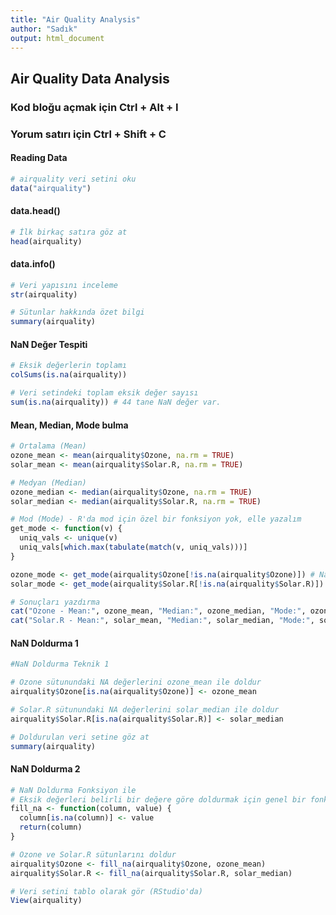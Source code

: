```yaml
---
title: "Air Quality Analysis"
author: "Sadık"
output: html_document
---
```


## Air Quality Data Analysis

### Kod bloğu açmak için Ctrl + Alt + I

### Yorum satırı için Ctrl + Shift + C

#### Reading Data

```r
# airquality veri setini oku
data("airquality")
```

#### data.head()

```r
# İlk birkaç satıra göz at
head(airquality)
```

#### data.info()

```r
# Veri yapısını inceleme
str(airquality)
```

```r
# Sütunlar hakkında özet bilgi
summary(airquality)
```

#### NaN Değer Tespiti

```r
# Eksik değerlerin toplamı
colSums(is.na(airquality))

# Veri setindeki toplam eksik değer sayısı
sum(is.na(airquality)) # 44 tane NaN değer var.
```

#### Mean, Median, Mode bulma

```r
# Ortalama (Mean)
ozone_mean <- mean(airquality$Ozone, na.rm = TRUE)
solar_mean <- mean(airquality$Solar.R, na.rm = TRUE)

# Medyan (Median)
ozone_median <- median(airquality$Ozone, na.rm = TRUE)
solar_median <- median(airquality$Solar.R, na.rm = TRUE)

# Mod (Mode) - R'da mod için özel bir fonksiyon yok, elle yazalım
get_mode <- function(v) {
  uniq_vals <- unique(v)
  uniq_vals[which.max(tabulate(match(v, uniq_vals)))]
}

ozone_mode <- get_mode(airquality$Ozone[!is.na(airquality$Ozone)]) # NaN'leri çıkar
solar_mode <- get_mode(airquality$Solar.R[!is.na(airquality$Solar.R)])

# Sonuçları yazdırma
cat("Ozone - Mean:", ozone_mean, "Median:", ozone_median, "Mode:", ozone_mode, "\n")
cat("Solar.R - Mean:", solar_mean, "Median:", solar_median, "Mode:", solar_mode, "\n")
```

#### NaN Doldurma 1

```r
#NaN Doldurma Teknik 1

# Ozone sütunundaki NA değerlerini ozone_mean ile doldur
airquality$Ozone[is.na(airquality$Ozone)] <- ozone_mean

# Solar.R sütunundaki NA değerlerini solar_median ile doldur
airquality$Solar.R[is.na(airquality$Solar.R)] <- solar_median

# Doldurulan veri setine göz at
summary(airquality)
```

#### NaN Doldurma 2

```r
# NaN Doldurma Fonksiyon ile
# Eksik değerleri belirli bir değere göre doldurmak için genel bir fonksiyon
fill_na <- function(column, value) {
  column[is.na(column)] <- value
  return(column)
}

# Ozone ve Solar.R sütunlarını doldur
airquality$Ozone <- fill_na(airquality$Ozone, ozone_mean)
airquality$Solar.R <- fill_na(airquality$Solar.R, solar_median)

```

```r
# Veri setini tablo olarak gör (RStudio'da)
View(airquality)
```
